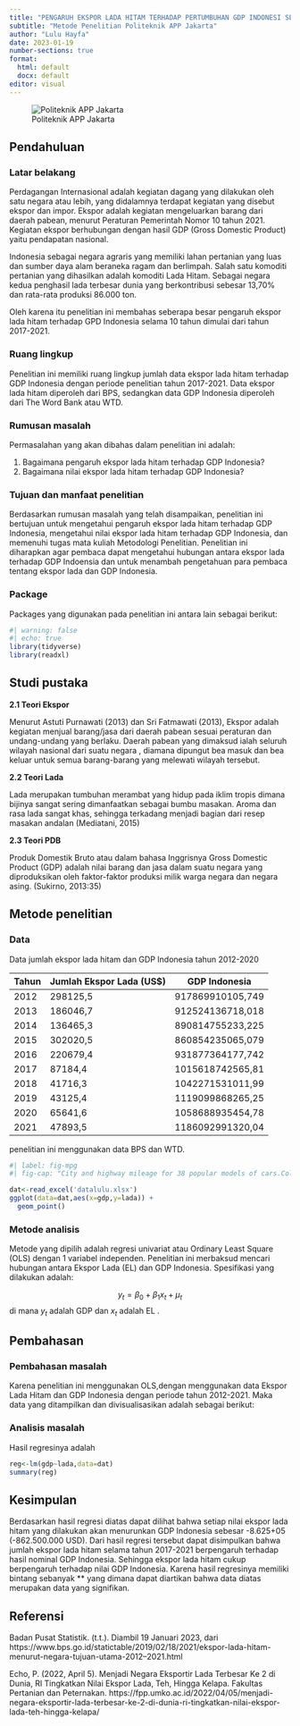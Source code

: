 ---
title: "PENGARUH EKSPOR LADA HITAM TERHADAP PERTUMBUHAN GDP INDONESI SELAMA 10 TAHUN TERAKHIR PERIODE (2012-2021)"
subtitle: "Metode Penelitian Politeknik APP Jakarta"
author: "Lulu Hayfa"
date: 2023-01-19
number-sections: true
format:
  html: default
  docx: default
editor: visual
---

![Politeknik APP Jakarta](logo%20app.jpg)

## Pendahuluan

### Latar belakang

Perdagangan Internasional adalah kegiatan dagang yang dilakukan oleh satu negara atau lebih, yang didalamnya terdapat kegiatan yang disebut ekspor dan impor. Ekspor adalah kegiatan mengeluarkan barang dari daerah pabean, menurut Peraturan Pemerintah Nomor 10 tahun 2021. Kegiatan ekspor berhubungan dengan hasil GDP (Gross Domestic Product) yaitu pendapatan nasional.

Indonesia sebagai negara agraris yang memiliki lahan pertanian yang luas dan sumber daya alam beraneka ragam dan berlimpah. Salah satu komoditi pertanian yang dihasilkan adalah komoditi Lada Hitam. Sebagai negara kedua penghasil lada terbesar dunia yang berkontribusi sebesar 13,70% dan rata-rata produksi 86.000 ton.

Oleh karena itu penelitian ini membahas seberapa besar pengaruh ekspor lada hitam terhadap GPD Indonesia selama 10 tahun dimulai dari tahun 2017-2021.

### Ruang lingkup

Penelitian ini memiliki ruang lingkup jumlah data ekspor lada hitam terhadap GDP Indonesia dengan periode penelitian tahun 2017-2021. Data ekspor lada hitam diperoleh dari BPS, sedangkan data GDP Indonesia diperoleh dari The Word Bank atau WTD.

### Rumusan masalah

Permasalahan yang akan dibahas dalam penelitian ini adalah:

1.  Bagaimana pengaruh ekspor lada hitam terhadap GDP Indonesia?
2.  Bagaimana nilai ekspor lada hitam terhadap GDP Indonesia?

### Tujuan dan manfaat penelitian

Berdasarkan rumusan masalah yang telah disampaikan, penelitian ini bertujuan untuk mengetahui pengaruh ekspor lada hitam terhadap GDP Indonesia, mengetahui nilai ekspor lada hitam terhadap GDP Indonesia, dan memenuhi tugas mata kuliah Metodologi Penelitian. Penelitian ini diharapkan agar pembaca dapat mengetahui hubungan antara ekspor lada terhadap GDP Indoensia dan untuk menambah pengetahuan para pembaca tentang ekspor lada dan GDP Indonesia.

### Package

Packages yang digunakan pada penelitian ini antara lain sebagai berikut:

```{r}
#| warning: false
#| echo: true
library(tidyverse)
library(readxl)
```

## Studi pustaka

**2.1 Teori Ekspor**

Menurut Astuti Purnawati (2013) dan Sri Fatmawati (2013), Ekspor adalah kegiatan menjual barang/jasa dari daerah pabean sesuai peraturan dan undang-undang yang berlaku. Daerah pabean yang dimaksud ialah seluruh wilayah nasional dari suatu negara , diamana dipungut bea masuk dan bea keluar untuk semua barang-barang yang melewati wilayah tersebut.

**2.2 Teori Lada**

Lada merupakan tumbuhan merambat yang hidup pada iklim tropis dimana bijinya sangat sering dimanfaatkan sebagai bumbu masakan. Aroma dan rasa lada sangat khas, sehingga terkadang menjadi bagian dari resep masakan andalan (Mediatani, 2015)

**2.3 Teori PDB**

Produk Domestik Bruto atau dalam bahasa Inggrisnya Gross Domestic Product (GDP) adalah nilai barang dan jasa dalam suatu negara yang diproduksikan oleh faktor-faktor produksi milik warga negara dan negara asing. (Sukirno, 2013:35)

## Metode penelitian

### Data

Data jumlah ekspor lada hitam dan GDP Indonesia tahun 2012-2020

| Tahun | Jumlah Ekspor Lada (US\$) | GDP Indonesia    |
|-------|---------------------------|------------------|
| 2012  | 298125,5                  | 917869910105,749 |
| 2013  | 186046,7                  | 912524136718,018 |
| 2014  | 136465,3                  | 890814755233,225 |
| 2015  | 302020,5                  | 860854235065,079 |
| 2016  | 220679,4                  | 931877364177,742 |
| 2017  | 87184,4                   | 1015618742565,81 |
| 2018  | 41716,3                   | 1042271531011,99 |
| 2019  | 43125,4                   | 1119099868265,25 |
| 2020  | 65641,6                   | 1058688935454,78 |
| 2021  | 47893,5                   | 1186092991320,04 |

penelitian ini menggunakan data BPS dan WTD.

```{r}
#| label: fig-mpg
#| fig-cap: "City and highway mileage for 38 popular models of cars.Color by number of cylinders"

dat<-read_excel('datalulu.xlsx')
ggplot(data=dat,aes(x=gdp,y=lada)) +
  geom_point()
```

### Metode analisis

Metode yang dipilih adalah regresi univariat atau Ordinary Least Square (OLS) dengan 1 variabel independen. Penelitian ini merbaksud mencari hubungan antara Ekspor Lada (EL) dan GDP Indonesia. Spesifikasi yang dilakukan adalah:

$$
y_{t}=\beta_0 + \beta_1 x_t+\mu_t
$$ di mana $y_t$ adalah GDP dan $x_t$ adalah EL .

## Pembahasan

### Pembahasan masalah

Karena penelitian ini menggunakan OLS,dengan menggunakan data Ekspor Lada Hitam dan GDP Indonesia dengan periode tahun 2012-2021. Maka data yang ditampilkan dan divisualisasikan adalah sebagai berikut:

### Analisis masalah

Hasil regresinya adalah

```{r}
reg<-lm(gdp~lada,data=dat)
summary(reg)
```

## Kesimpulan

Berdasarkan hasil regresi diatas dapat dilihat bahwa setiap nilai ekspor lada hitam yang dilakukan akan menurunkan GDP Indonesia sebesar -8.625+05 (-862.500.000 USD). Dari hasil regresi tersebut dapat disimpulkan bahwa jumlah ekspor lada hitam selama tahun 2017-2021 berpengaruh terhadap hasil nominal GDP Indonesia. Sehingga ekspor lada hitam cukup berpengaruh terhadap nilai GDP Indonesia. Karena hasil regresinya memiliki bintang sebanyak \*\* yang dimana dapat diartikan bahwa data diatas merupakan data yang signifikan.

## Referensi

Badan Pusat Statistik. (t.t.). Diambil 19 Januari 2023, dari https://www.bps.go.id/statictable/2019/02/18/2021/ekspor-lada-hitam-menurut-negara-tujuan-utama-2012--2021.html

Echo, P. (2022, April 5). Menjadi Negara Eksportir Lada Terbesar Ke 2 di Dunia, RI Tingkatkan Nilai Ekspor Lada, Teh, Hingga Kelapa. Fakultas Pertanian dan Peternakan. https://fpp.umko.ac.id/2022/04/05/menjadi-negara-eksportir-lada-terbesar-ke-2-di-dunia-ri-tingkatkan-nilai-ekspor-lada-teh-hingga-kelapa/
